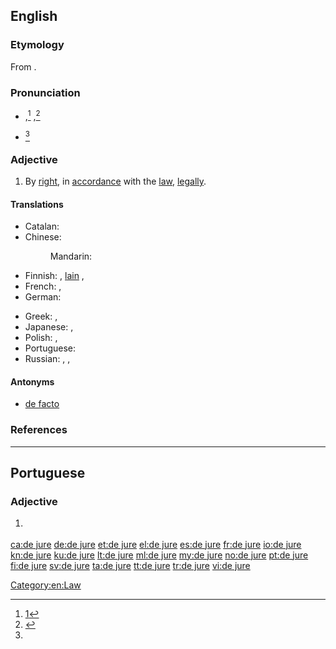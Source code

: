 ==English==
{{wikipedia}}

===Etymology===
From {{etyl|la|en}} {{term|dē jūrē||from law|lang=la}}.

===Pronunciation===
* {{a|US}} {{IPA|/deɪ ˈd͡ʒʊɹi/|lang=en}},<ref name="OALD8">[http://oald8.oxfordlearnersdictionaries.com/dictionary/de-jure]</ref> {{IPAchar|/deɪ ˈd͡ʒʊəɹeɪ/|lang=en}},<ref>{{R:Dictionary.com}}</ref> {{IPAchar|/di ˈd͡ʒʊɹi/|/di ˈd͡ʒʊɹ/|/di ˈʒʊɹ/|lang=en}}
* {{a|UK}} {{IPA|/deɪ ˈd͡ʒʊəɹi/|lang=en}}<ref name="OALD8"></ref>
<!--
some places also {{IPA|/deɪ ˈjʊəɹeɪ/}}, /deɪ ˈd͡ʒʊɹ/, /deɪ ˈʒʊɹ/ ?
-->{{attention|en|see the question above ^}}

===Adjective===
{{en-adj|head=[[de]] [[jure]]|-}}

# By [[right]], in [[accordance]] with the [[law]], [[legally]].

====Translations====
{{trans-top|by right}}
* Catalan: {{t+|ca|de iure}}
* Chinese:
*: Mandarin: {{t+|cmn|法律|tr=ànzhào fǎlǜ|alt=按照法律|sc=Hani}}
* Finnish: {{t+|fi|de jure}}, [[laki#Finnish|lain]] {{t+|fi|mukaan}}, {{t+|fi|laillisesti}}
* French: {{t+|fr|de jure}}, {{t+|fr|de droit}}
* German: {{t+|de|de jure}}
{{trans-mid}}
* Greek: {{t+|el|αυτοδικαίως}}, {{t|el|εκ του νόμου}}
* Japanese: {{t|ja|デ・ジュリ|tr=de-juri|sc=Jpan}}, {{t|ja|法律上|tr=ほうりつじょうの, hōritsujō no|alt=法律上の|sc=Jpan}}
* Polish: {{t|pl|wedle prawa}}, {{t|pl|de jure}}
* Portuguese: {{t+|pt|de jure}}
* Russian: {{t+|ru|де-ю́ре|tr=dɛ-júrɛ}}, {{t+|ru|юриди́ческий}}, {{t+|ru|право|alt=по пра́ву}}
{{trans-bottom}}

====Antonyms====
* [[de facto]]

===References===
<references/>

[[Category:en:Law]]

----

==Portuguese==

===Adjective===
{{pt-adj|pl=de jure}}

# {{l|en|de jure}} {{gloss|according to the law}}

[[ca:de jure]]
[[de:de jure]]
[[et:de jure]]
[[el:de jure]]
[[es:de jure]]
[[fr:de jure]]
[[io:de jure]]
[[kn:de jure]]
[[ku:de jure]]
[[lt:de jure]]
[[ml:de jure]]
[[my:de jure]]
[[no:de jure]]
[[pt:de jure]]
[[fi:de jure]]
[[sv:de jure]]
[[ta:de jure]]
[[tt:de jure]]
[[tr:de jure]]
[[vi:de jure]]